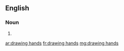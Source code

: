 ==English==

===Noun===
{{head|en|noun plural form}}

# {{plural of|drawing hand|lang=en}}

[[ar:drawing hands]]
[[fr:drawing hands]]
[[mg:drawing hands]]